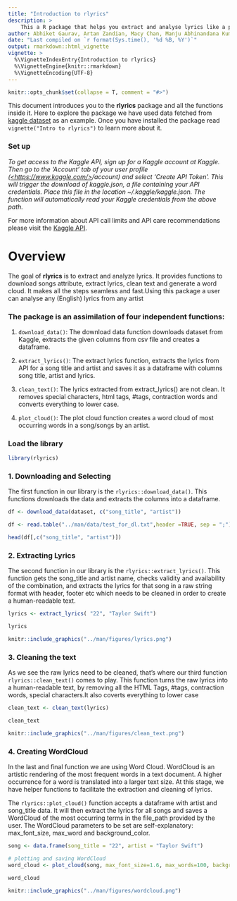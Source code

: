 ```yaml
---
title: "Introduction to rlyrics"
description: >
    This a R package that helps you extract and analyse lyrics like a piece of cake!
author: Abhiket Gaurav, Artan Zandian, Macy Chan, Manju Abhinandana Kumar
date: "Last compiled on `r format(Sys.time(), '%d %B, %Y')`"
output: rmarkdown::html_vignette
vignette: >
  %\VignetteIndexEntry{Introduction to rlyrics}
  %\VignetteEngine{knitr::rmarkdown}
  %\VignetteEncoding{UTF-8}
---
```


```r
knitr::opts_chunk$set(collapse = T, comment = "#>")
```

This document introduces you to the **rlyrics** package and all the functions inside it. Here to explore the package we have used data fetched from [kaggle dataset](https://www.kaggle.com/geomack/spotifyclassification) as an example. Once you have installed the package read `vignette("Intro to rlyrics")` to learn more about it.

### Set up

*To get access to the Kaggle API, sign up for a Kaggle account at Kaggle. Then go to the 'Account' tab of your user profile ([<https://www.kaggle.com/>](https://www.kaggle.com/){.uri}<username>/account) and select 'Create API Token'. This will trigger the download of kaggle.json, a file containing your API credentials. Place this file in the location \~/.kaggle/kaggle.json. The function will automatically read your Kaggle credentials from the above path.*

For more information about API call limits and API care recommendations please visit the [Kaggle API](https://github.com/Kaggle/kaggle-api).


# Overview

The goal of **rlyrics** is to extract and analyze lyrics. It provides functions to download songs attribute, extract lyrics, clean text and generate a word cloud. It makes all the steps seamless and fast.Using this package a user can analyse any (English) lyrics from any artist


### The package is an assimilation of four independent functions:

1.  `download_data()`: The download data function downloads dataset from Kaggle, extracts the given columns from csv file and creates a dataframe.

2.  `extract_lyrics()`: The extract lyrics function, extracts the lyrics from API for a song title and artist and saves it as a dataframe with columns song title, artist and lyrics.

3.  `clean_text()`: The lyrics extracted from extract_lyrics() are not clean. It removes special characters, html tags, #tags, contraction words and converts everything to lower case.

4.  `plot_cloud()`: The plot cloud function creates a word cloud of most occurring words in a song/songs by an artist.

### Load the library

```r
library(rlyrics)
```

### 1. Downloading and Selecting

The first function in our library is the `rlyrics::download_data()`. This functions downloads the data and extracts the columns into a dataframe. 

```r
df <- download_data(dataset, c("song_title", "artist"))
```

```r
df <- read.table("../man/data/test_for_dl.txt",header =TRUE, sep = ";")
```

```r
head(df[,c("song_title", "artist")])
```

### 2. Extracting Lyrics

The second function in our library is the `rlyrics::extract_lyrics()`. This function gets the song_title and artist name, checks validity and availability of the combination, and extracts the lyrics for that song in a raw string format with header, footer etc which needs to be cleaned in order to create a human-readable text.

```r
lyrics <- extract_lyrics( "22", "Taylor Swift")
```

```r
lyrics
```

```r
knitr::include_graphics("../man/figures/lyrics.png")
```

### 3. Cleaning the text

As we see the raw lyrics need to be cleaned, that's where our third function `rlyrics::clean_text()` comes to play. This function turns the raw lyrics into a human-readable text, by removing all the HTML Tags, #tags, contraction words, special characters.It also coverts everything to lower case

```r
clean_text <- clean_text(lyrics)
```
```r
clean_text
```

```r
knitr::include_graphics("../man/figures/clean_text.png")
```

### 4. Creating WordCloud

In the last and final function we are using Word Cloud. WordCloud is an artistic rendering of the most frequent words in a text document. A higher occurrence for a word is translated into a larger text size. At this stage, we have helper functions to facilitate the extraction and cleaning of lyrics.

The `rlyrics::plot_cloud()` function accepts a dataframe with artist and song_title data. It will then extract the lyrics for all songs and saves a WordCloud of the most occurring terms in the file_path provided by the user. The WordCloud parameters to be set are self-explanatory: max_font_size, max_word and background_color.

```r
song <- data.frame(song_title = "22", artist = "Taylor Swift")

# plotting and saving WordCloud
word_cloud <- plot_cloud(song, max_font_size=1.6, max_words=100, background_color="white")
```

```r
word_cloud
```

```r
knitr::include_graphics("../man/figures/wordcloud.png")
```

